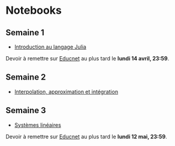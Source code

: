 # Notebooks

## Semaine 1

- [Introduction au langage Julia](notebooks/intro_julia.ipynb)

Devoir à remettre sur [Educnet](https://educnet.enpc.fr/mod/assign/view.php?id=70679) au plus tard le **lundi 14 avril, 23:59**.

## Semaine 2

- [Interpolation, approximation et intégration](notebooks/interpolation.ipynb)

## Semaine 3

- [Systèmes linéaires](notebooks/linear.ipynb)

Devoir à remettre sur [Educnet](https://educnet.enpc.fr/mod/assign/view.php?id=70815) au plus tard le **lundi 12 mai, 23:59**.

<!-- ## Semaine 4

- [Problèmes aux valeurs propres](notebooks/eigen.ipynb)

Devoir à remettre sur [Educnet](https://educnet.enpc.fr/mod/assign/view.php?id=65760) au plus tard le **jeudi 23 mai 2024, 23:59**.

## Semaine 5

- [Équations non linéaires](notebooks/nonlinear.ipynb)

Devoir à remettre sur [Educnet](https://educnet.enpc.fr/mod/assign/view.php?id=65812) au plus tard le **jeudi 30 mai 2024, 23:59**.

## Semaine 6

- [Équations différentielles ordinaires](notebooks/odes.ipynb)

- [Équations différentielles ordinaires: solutions](notebooks/odes_sol.ipynb)

Ce notebook n'est pas à remettre. -->
